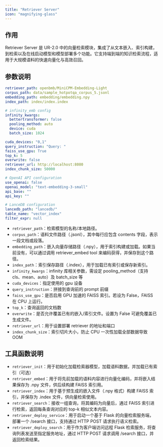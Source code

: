 ```yaml
---
title: "Retriever Server"
icon: "magnifying-glass"
---
```


## 作用

Retriever Server 是 UR-2.0 中的向量检索模块，集成了从文本嵌入、索引构建，到检索以及在线启动模型和模型部署多个功能。它支持端到端的知识检索流程，适用于大规模语料的快速向量化与高效召回。

## 参数说明

```yaml servers/retriever/parameter.yaml
retriever_path: openbmb/MiniCPM-Embedding-Light
corpus_path: data/sample_hotpotqa_corpus_5.jsonl
embedding_path: embedding/embedding.npy
index_path: index/index.index

# infinity_emb config
infinity_kwargs:
  bettertransformer: false
  pooling_method: auto
  device: cuda
  batch_size: 1024

cuda_devices: "0,1"
query_instruction: "Query: "
faiss_use_gpu: True
top_k: 5
overwrite: false
retriever_url: http://localhost:8080
index_chunk_size: 50000

# OpenAI API configuration
use_openai: false
openai_model: "text-embedding-3-small"
api_base: ""
api_key: ""

# LanceDB configuration
lancedb_path: "lancedb/"
table_name: "vector_index"
filter_expr: null
```

- `retriever_path`：检索模型的名称/本地路径。
- `corpus_path`：语料文件路径（.jsonl），其中每行应包含 contents 字段，表示一段文档或段落。
- `embedding_path`：嵌入向量存储路径（.npy），用于索引构建或加载。如果当前没有，可以通过调用 retriever_embed tool 来编码获得，并保存到这个路径。
- `index_path`：索引保存路径（.index），用于加载已有索引或保存新索引。
- `infinity_kwargs`：infinity 库相关参数，需设定 pooling_method（支持 cls、mean、auto）及 batch_size 等
- `cuda_devices`：指定使用的 gpu 设备
- `query_instruction`：拼接到查询前的 prompt 前缀
- `faiss_use_gpu`：是否启用 GPU 加速的 FAISS 索引。若设为 False，FAISS 在 CPU 上运行。
- `top_k`：查询返回的文档数
- `overwrite`：是否允许覆盖已有的嵌入/索引文件。设置为 False 可避免覆盖已生成文件。
- `retriever_url`：用于设置部署 retriever 的地址和端口
- `index_chunk_size`：索引切片大小，防止 CPU 一次性加载全部数据导致 OOM

## 工具函数说明

- `retriever_init`：用于初始化加载检索器模型，加载语料数据，并加载已有索引（可选）
- `retriever_embed`：用于将先前加载的语料内容进行向量化编码，并将嵌入结果保存为 .npy 文件，供后续构建 FAISS 索引用。
- `retriever_index`：用于基于预生成的嵌入文件（.npy 格式）构建 FAISS 索引，并保存为 .index 文件，供向量检索使用。
- `retriever_search`：接收一组查询，将其编码为向量后，通过 FAISS 索引进行检索，返回每条查询对应的 top-k 相似文本内容。
- `retriever_deploy_service`：用于启动一个基于 Flask 的向量检索服务端，部署一个 /search 接口，支持通过 HTTP POST 请求执行语义检索。
- `retriever_deploy_search`：用于作为客户端访问远程 Flask 检索服务，将查询列表发送至指定服务地址，通过 HTTP POST 请求调用 /search 接口，并返回检索结果。

